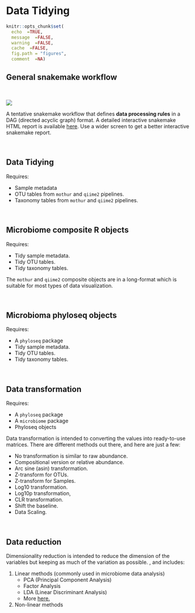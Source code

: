 # Data Tidying

```r
knitr::opts_chunk$set(
  echo  =TRUE,
  message  =FALSE,
  warning  =FALSE,
  cache  =FALSE,
  fig.path = "figures",
  comment  =NA)
```

## General snakemake workflow 

<br>

![](dags/rulegraph.svg)

A tentative snakemake workflow that defines **data processing rules** in a DAG (directed acyclic graph) format. 
A detailed interactive snakemake HTML report is available [here](https://complexdatainsights.com/imap/imap-data-processing/report.html). Use a wider screen to get a better interactive snakemake report.

<br>

## Data Tidying
Requires:

- Sample metadata
- OTU tables from `mothur` and `qiime2` pipelines.
- Taxonomy tables from `mothur` and `qiime2` pipelines.

<br>

## Microbiome composite R objects

Requires:

- Tidy sample metadata.
- Tidy OTU tables.
- Tidy taxonomy tables.

The `mothur` and `qiime2` composite objects are in a long-format which is suitable for most types of data visualization.

<br>

## Microbioma phyloseq objects
Requires:

- A `phyloseq` package
- Tidy sample metadata.
- Tidy OTU tables.
- Tidy taxonomy tables.

<br>

## Data transformation
Requires:

- A `phyloseq` package
- A `microbiome` package
- Phyloseq objects

Data transformation is intended to converting the values into ready-to-use matrices. 
There are different methods out there, and here are just a few:

- No transformation is similar to raw abundance.
- Compositional version or relative abundance.
- Arc sine (asin) transformation.
- Z-transform for OTUs.
- Z-transform for Samples.
- Log10 transformation.
- Log10p transformation,
- CLR transformation.
- Shift the baseline.
- Data Scaling.

<br>

## Data reduction
Dimensionality reduction is intended to reduce the dimension of the variables but keeping as much of the variation as possible. , and includes: 

1. Linear methods (commonly used in microbiome data analysis)
    - PCA (Principal Component Analysis)
    - Factor Analysis
    - LDA (Linear Discriminant Analysis)
    - More [here.](https://towardsdatascience.com/dimensionality-reduction-for-machine-learning-80a46c2ebb7e)
2. Non-linear methods


